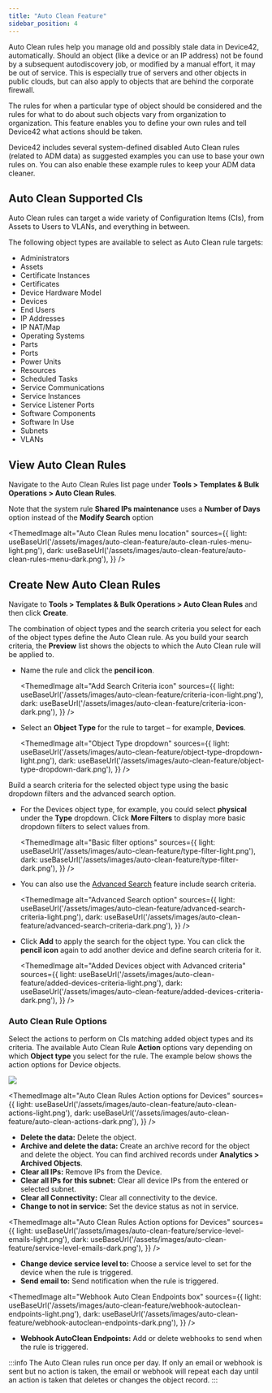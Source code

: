 ```yaml
---
title: "Auto Clean Feature"
sidebar_position: 4
---
```



Auto Clean rules help you manage old and possibly stale data in Device42, automatically. Should an object (like a device or an IP address) not be found by a subsequent autodiscovery job, or modified by a manual effort, it may be out of service. This is especially true of servers and other objects in public clouds, but can also apply to objects that are behind the corporate firewall.

The rules for when a particular type of object should be considered and the rules for what to do about such objects vary from organization to organization. This feature enables you to define your own rules and tell Device42 what actions should be taken.

Device42 includes several system-defined disabled Auto Clean rules (related to ADM data) as suggested examples you can use to base your own rules on. You can also enable these example rules to keep your ADM data cleaner.

## Auto Clean Supported CIs

Auto Clean rules can target a wide variety of Configuration Items (CIs), from Assets to Users to VLANs, and everything in between. 

The following object types are available to select as Auto Clean rule targets:

- Administrators
- Assets
- Certificate Instances
- Certificates
- Device Hardware Model
- Devices
- End Users
- IP Addresses
- IP NAT/Map
- Operating Systems
- Parts
- Ports
- Power Units
- Resources
- Scheduled Tasks
- Service Communications
- Service Instances
- Service Listener Ports
- Software Components
- Software In Use
- Subnets
- VLANs


## View Auto Clean Rules

Navigate to the Auto Clean Rules list page under **Tools > Templates & Bulk Operations > Auto Clean Rules**.

Note that the system rule **Shared IPs maintenance** uses a **Number of Days** option instead of the **Modify Search** option

<ThemedImage
  alt="Auto Clean Rules menu location"
  sources={{
    light: useBaseUrl('/assets/images/auto-clean-feature/auto-clean-rules-menu-light.png'),
    dark: useBaseUrl('/assets/images/auto-clean-feature/auto-clean-rules-menu-dark.png'),
  }}
/>

## Create New Auto Clean Rules

Navigate to **Tools > Templates & Bulk Operations > Auto Clean Rules** and then click **Create**.

The combination of object types and the search criteria you select for each of the object types define the Auto Clean rule. As you build your search criteria, the **Preview** list shows the objects to which the Auto Clean rule will be applied to.

- Name the rule and click the **pencil icon**. 

    <ThemedImage
    alt="Add Search Criteria icon"
    sources={{
        light: useBaseUrl('/assets/images/auto-clean-feature/criteria-icon-light.png'),
        dark: useBaseUrl('/assets/images/auto-clean-feature/criteria-icon-dark.png'),
    }}
    />

- Select an **Object Type** for the rule to target – for example, **Devices**. 

    <ThemedImage
    alt="Object Type dropdown"
    sources={{
        light: useBaseUrl('/assets/images/auto-clean-feature/object-type-dropdown-light.png'),
        dark: useBaseUrl('/assets/images/auto-clean-feature/object-type-dropdown-dark.png'),
    }}
    />

Build a search criteria for the selected object type using the basic dropdown filters and the advanced search option. 

- For the Devices object type, for example, you could select **physical** under the **Type** dropdown. Click **More Filters** to display more basic dropdown filters to select values from.

    <ThemedImage
    alt="Basic filter options"
    sources={{
        light: useBaseUrl('/assets/images/auto-clean-feature/type-filter-light.png'),
        dark: useBaseUrl('/assets/images/auto-clean-feature/type-filter-dark.png'),
    }}
    />

- You can also use the [Advanced Search](getstarted/advanced-search-feature.mdx) feature include search criteria.

    <ThemedImage
    alt="Advanced Search option"
    sources={{
        light: useBaseUrl('/assets/images/auto-clean-feature/advanced-search-criteria-light.png'),
        dark: useBaseUrl('/assets/images/auto-clean-feature/advanced-search-criteria-dark.png'),
    }}
    />

- Click **Add** to apply the search for the object type. You can click the **pencil icon** again to add another device and define search criteria for it.

    <ThemedImage
    alt="Added Devices object with Advanced criteria"
    sources={{
        light: useBaseUrl('/assets/images/auto-clean-feature/added-devices-criteria-light.png'),
        dark: useBaseUrl('/assets/images/auto-clean-feature/added-devices-criteria-dark.png'),
    }}
    />

### Auto Clean Rule Options

Select the actions to perform on CIs matching added object types and its criteria. The available Auto Clean Rule **Action** options vary depending on which **Object type** you select for the rule. The example below shows the action options for Device objects.

![](/assets/images/AutoClean-device-action-options.png)

<ThemedImage
  alt="Auto Clean Rules Action options for Devices"
  sources={{
    light: useBaseUrl('/assets/images/auto-clean-feature/auto-clean-actions-light.png'),
    dark: useBaseUrl('/assets/images/auto-clean-feature/auto-clean-actions-dark.png'),
  }}
/>

- **Delete the data:** Delete the object. 
- **Archive and delete the data:** Create an archive record for the object and delete the object. You can find archived records under **Analytics > Archived Objects**.
- **Clear all IPs:** Remove IPs from the Device. 
- **Clear all IPs for this subnet:** Clear all device IPs from the entered or selected subnet. 
- **Clear all Connectivity:** Clear all connectivity to the device. 
- **Change to not in service:** Set the device status as not in service. 

<ThemedImage
  alt="Auto Clean Rules Action options for Devices"
  sources={{
    light: useBaseUrl('/assets/images/auto-clean-feature/service-level-emails-light.png'),
    dark: useBaseUrl('/assets/images/auto-clean-feature/service-level-emails-dark.png'),
  }}
/>

- **Change device service level to:** Choose a service level to set for the device when the rule is triggered. 
- **Send email to:** Send notification when the rule is triggered. 

<ThemedImage
  alt="Webhook Auto Clean Endpoints box"
  sources={{
    light: useBaseUrl('/assets/images/auto-clean-feature/webhook-autoclean-endpoints-light.png'),
    dark: useBaseUrl('/assets/images/auto-clean-feature/webhook-autoclean-endpoints-dark.png'),
  }}
/>

- **Webhook AutoClean Endpoints:** Add or delete webhooks to send when the rule is triggered.

:::info 
The Auto Clean rules run once per day. If only an email or webhook is sent but no action is taken, the email or webhook will repeat each day until an action is taken that deletes or changes the object record.
:::

